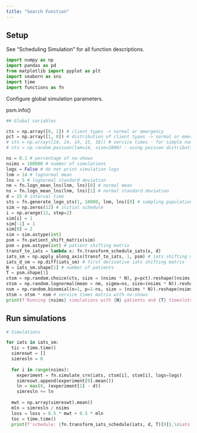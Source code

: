 ```yaml
---
title: "Search Function"
---
```


## Setup

See "Scheduling Simulation" for all function descriptions.

```python
import numpy as np
import pandas as pd
from matplotlib import pyplot as plt
import seaborn as sns
import time
import functions as fn
```

Configure global simulation parameters.

psm.info()

```python
## Global variables

cts = np.array([0, 1]) # client types -> normal or emergency
pct = np.array([1, 0]) # distribution of client types -> normal or emergency
# sts = np.array([14, 14, 14, 15, 16]) # service times - for simple numerical testing
# sts = np.random.poisson(lam=14, size=1000) - using poisson distribution

ns = 0.1 # percentage of no-shows
nsims = 100000 # number of simulations
logs = False # do not print simulation logs
lnm = 14 # lognormal mean
lns = 5 # lognormal standard deviation
nm = fn.logn_mean_lns(lnm, lns)[0] # normal mean
ns = fn.logn_mean_lns(lnm, lns)[1] # normal standard deviation
d = 15 # interval time
sts = fn.generate_logn_sts(1, 10000, lnm, lns)[0] # sampling population for service times
sim = np.zeros(12) # initial schedule
i = np.arange(12, step=2)
sim[i] = 1
sim[-1] = 1
sim[0] = 2 
sim = sim.astype(int)
psm = fn.patient_shift_matrix(sim) 
psm = psm.astype(int) # patient shifting matrix
transf_to_iats = lambda x: fn.transform_schedule_iats(x, d) 
iats_sm = np.apply_along_axis(transf_to_iats, 1, psm) # iats shifting matrix
iats_d_sm = np.diff(iats_sm) # first derivative iats shifting matrix
N = iats_sm.shape[1] # number of patients
T = psm.shape[1]
ctsm = np.random.choice(cts, size = (nsims * N), p=pct).reshape((nsims, N)) # client types matrix
stsm = np.random.lognormal(mean = nm, sigma=ns, size=(nsims * N)).reshape(nsims, N) # service times matrix
nsm = np.random.binomial(n=1, p=1-ns, size = (nsims * N)).reshape(nsims, N) # no-shows matrix
stsm = stsm * nsm # service times matrix with no-shows
print(f'Running {nsims} simulations with {N} patients and {T} timeslots.')
```

## Run simulations

```python

# Simulations

for iats in iats_sm:
  tic = time.time()
  simreswt = []
  simresln = 0
  
  for i in range(nsims):
    experiment = fn.simulate_crn(iats, ctsm[i], stsm[i], logs=logs)
    simreswt.append(experiment[0].mean())
    ln = max(0, (experiment[1] - d))
    simresln += ln
    
  mwt = np.array(simreswt).mean()
  mln = simresln / nsims
  loss = loss = 0.5 * mwt + 0.5 * mln
  toc = time.time()
  print(f'schedule: {fn.transform_iats_schedule(iats, d, T)[0]},\niats: {iats},\niats_diff: {np.diff(iats)},\nloss = {loss}, calc time: {toc - tic} secs')

```
